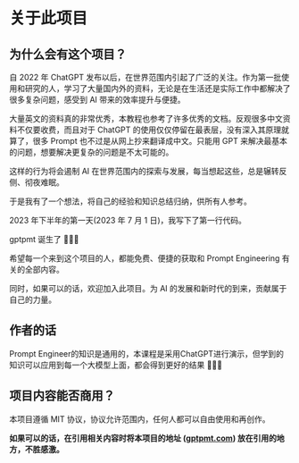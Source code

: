 # 关于此项目

## 为什么会有这个项目？

自 2022 年 ChatGPT 发布以后，在世界范围内引起了广泛的关注。作为第一批使用和研究的人，学习了大量国内外的资料，无论是在生活还是实际工作中都解决了很多复杂问题，感受到 AI 带来的效率提升与便捷。

大量英文的资料真的非常优秀，本教程也参考了许多优秀的文档。反观很多中文资料不仅要收费，而且对于 ChatGPT 的使用仅仅停留在最表层，没有深入其原理就算了，很多 Prompt 也不过是从网上抄来翻译成中文。只能用 GPT 来解决最基本的问题，想要解决更复杂的问题是不太可能的。

这样的行为将会遏制 AI 在世界范围内的探索与发展，每当想起这些，总是辗转反侧、彻夜难眠。

于是我有了一个想法，将自己的经验和知识总结归纳，供所有人参考。

2023 年下半年的第一天(2023 年 7 月 1 日)，我写下了第一行代码。

gptpmt 诞生了 🎉🎉🎉

希望每一个来到这个项目的人，都能免费、便捷的获取和 Prompt Engineering 有关的全部内容。

同时，如果可以的话，欢迎加入此项目。为 AI 的发展和新时代的到来，贡献属于自己的力量。

## 作者的话

Prompt Engineer的知识是通用的，本课程是采用ChatGPT进行演示，但学到的知识可以应用到每一个大模型上面，都会得到更好的结果 🍻🍻🍻

## 项目内容能否商用？

本项目遵循 MIT 协议，协议允许范围内，任何人都可以自由使用和再创作。

**如果可以的话，在引用相关内容时将本项目的地址 ([gptpmt.com](https://gptpmt.com)) 放在引用的地方，不胜感激。**
